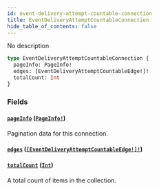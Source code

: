 ```yaml
---
id: event-delivery-attempt-countable-connection
title: EventDeliveryAttemptCountableConnection
hide_table_of_contents: false
---
```


No description

```graphql
type EventDeliveryAttemptCountableConnection {
  pageInfo: PageInfo!
  edges: [EventDeliveryAttemptCountableEdge!]!
  totalCount: Int
}
```

### Fields

#### [`pageInfo`](#) ([`PageInfo!`](../../../developer/api-reference/objects/page-info))

Pagination data for this connection.

#### [`edges`](#) ([`[EventDeliveryAttemptCountableEdge!]!`](../../../developer/api-reference/objects/event-delivery-attempt-countable-edge))

#### [`totalCount`](#) ([`Int`](../../../developer/api-reference/scalars/int))

A total count of items in the collection.
